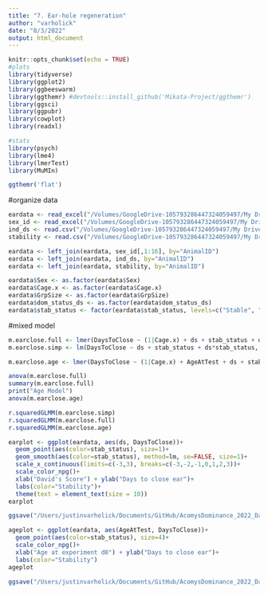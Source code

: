 ```yaml
---
title: "7. Ear-hole regeneration"
author: "varholick"
date: "8/3/2022"
output: html_document
---
```


```r
knitr::opts_chunk$set(echo = TRUE)
#plots
library(tidyverse)
library(ggplot2)
library(ggbeeswarm)
library(ggthemr) #devtools::install_github('Mikata-Project/ggthemr')
library(ggsci)
library(ggpubr)
library(cowplot)
library(readxl)

#stats
library(psych)
library(lme4)
library(lmerTest)
library(MuMIn)

ggthemr('flat')
```
#organize data
```r
eardata <- read_excel("/Volumes/GoogleDrive-105793286447324059497/My Drive/UF/Data_AcomysDominance/Data for Publication/EarDaysToClose.xlsx")
sex_id <- read_excel("/Volumes/GoogleDrive-105793286447324059497/My Drive/UF/Data_AcomysDominance/Data for Publication/AcomysDomRegen_Inventory.xlsx", sheet = "Sheet1")
ind_ds <- read.csv("/Volumes/GoogleDrive-105793286447324059497/My Drive/UF/Data_AcomysDominance/Data for Publication/dscorebyanimal_edited.csv")
stability <- read.csv("/Volumes/GoogleDrive-105793286447324059497/My Drive/UF/Data_AcomysDominance/Data for Publication/stabilitybycage.csv")

eardata <- left_join(eardata, sex_id[,1:16], by="AnimalID")
eardata <- left_join(eardata, ind_ds, by="AnimalID")
eardata <- left_join(eardata, stability, by="AnimalID")

eardata$Sex <- as.factor(eardata$Sex)
eardata$Cage.x <- as.factor(eardata$Cage.x)
eardata$GrpSize <- as.factor(eardata$GrpSize)
eardata$dom_status_ds <- as.factor(eardata$dom_status_ds)
eardata$stab_status <- factor(eardata$stab_status, levels=c("Stable", "Unstable", "Unclear"))
```

#mixed model
```r
m.earclose.full <- lmer(DaysToClose ~ (1|Cage.x) + ds + stab_status + ds*stab_status, data=eardata)
m.earclose.simp <- lm(DaysToClose ~ ds + stab_status + ds*stab_status, data=eardata)

m.earclose.age <- lmer(DaysToClose ~ (1|Cage.x) + AgeAtTest + ds + stab_status + ds*stab_status, data=eardata)

anova(m.earclose.full)
summary(m.earclose.full)
print("Age Model")
anova(m.earclose.age)

r.squaredGLMM(m.earclose.simp)
r.squaredGLMM(m.earclose.full)
r.squaredGLMM(m.earclose.age)
```

```r
earplot <- ggplot(eardata, aes(ds, DaysToClose))+
  geom_point(aes(color=stab_status), size=1)+
  geom_smooth(aes(color=stab_status), method=lm, se=FALSE, size=1)+
  scale_x_continuous(limits=c(-3,3), breaks=c(-3,-2,-1,0,1,2,3))+
  scale_color_npg()+
  xlab("David's Score") + ylab("Days to close ear")+
  labs(color="Stability")+
  theme(text = element_text(size = 10)) 
earplot
```
```r
ggsave("/Users/justinvarholick/Documents/GitHub/AcomysDominance_2022_Data_Results/R generated figures/fig5_ear.tiff", earplot, units="in", width = 3, height = 3, device='tiff', dpi=300)

```

```r
ageplot <- ggplot(eardata, aes(AgeAtTest, DaysToClose))+
  geom_point(aes(color=stab_status), size=4)+
  scale_color_npg()+
  xlab("Age at experiment d0") + ylab("Days to close ear")+
  labs(color="Stability")
ageplot
```
```r
ggsave("/Users/justinvarholick/Documents/GitHub/AcomysDominance_2022_Data_Results/R generated figures/SIFig_age_ear.tiff", ageplot, units="in", width = 3, height = 3, device='tiff', dpi=300)
```








